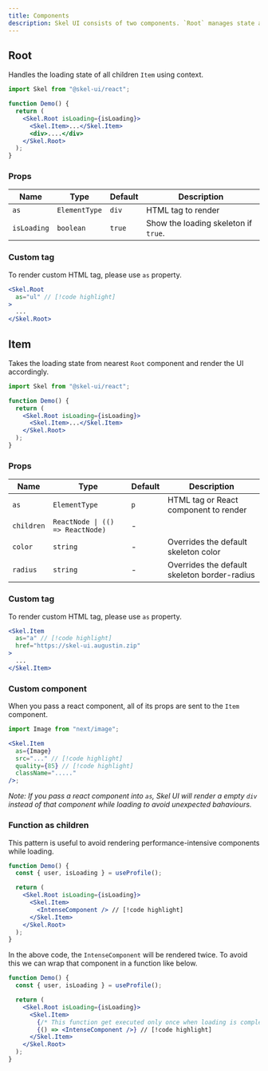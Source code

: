 ```yaml
---
title: Components
description: Skel UI consists of two components. `Root` manages state and `Item` handles rendering.
---
```


## Root

Handles the loading state of all children `Item` using context.

```jsx
import Skel from "@skel-ui/react";

function Demo() {
  return (
    <Skel.Root isLoading={isLoading}>
      <Skel.Item>...</Skel.Item>
      <div>....</div>
    </Skel.Root>
  );
}
```

### Props

| Name        | Type          | Default | Description                          |
| ----------- | ------------- | ------- | ------------------------------------ |
| `as`        | `ElementType` | `div`   | HTML tag to render                   |
| `isLoading` | `boolean`     | `true`  | Show the loading skeleton if `true`. |

### Custom tag

To render custom HTML tag, please use `as` property.

```jsx
<Skel.Root
  as="ul" // [!code highlight]
>
  ...
</Skel.Root>
```

## Item

Takes the loading state from nearest `Root` component and render the UI accordingly.

```jsx
import Skel from "@skel-ui/react";

function Demo() {
  return (
    <Skel.Root isLoading={isLoading}>
      <Skel.Item>...</Skel.Item>
    </Skel.Root>
  );
}
```

### Props

| Name       | Type                             | Default | Description                                  |
| ---------- | -------------------------------- | ------- | -------------------------------------------- |
| `as`       | `ElementType`                    | `p`     | HTML tag or React component to render        |
| `children` | `ReactNode \| (() => ReactNode)` | -       |                                              |
| `color`    | `string`                         | -       | Overrides the default skeleton color         |
| `radius`   | `string`                         | -       | Overrides the default skeleton border-radius |

### Custom tag

To render custom HTML tag, please use `as` property.

```jsx
<Skel.Item
  as="a" // [!code highlight]
  href="https://skel-ui.augustin.zip"
>
  ...
</Skel.Item>
```

### Custom component

When you pass a react component, all of its props are sent to the `Item` component.

```jsx
import Image from "next/image";

<Skel.Item
  as={Image}
  src="..." // [!code highlight]
  quality={85} // [!code highlight]
  className="....."
/>;
```

_Note: If you pass a react component into `as`, Skel UI will render a empty `div` instead of that component while loading to avoid unexpected bahaviours._

### Function as children

This pattern is useful to avoid rendering performance-intensive components while loading.

```jsx
function Demo() {
  const { user, isLoading } = useProfile();

  return (
    <Skel.Root isLoading={isLoading}>
      <Skel.Item>
        <IntenseComponent /> // [!code highlight]
      </Skel.Item>
    </Skel.Root>
  );
}
```

In the above code, the `IntenseComponent` will be rendered twice. To avoid this we can wrap that component in a function like below.

```jsx
function Demo() {
  const { user, isLoading } = useProfile();

  return (
    <Skel.Root isLoading={isLoading}>
      <Skel.Item>
        {/* This function get executed only once when loading is complete */}
        {() => <IntenseComponent />} // [!code highlight]
      </Skel.Item>
    </Skel.Root>
  );
}
```
